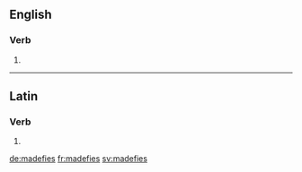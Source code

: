 ==English==

===Verb===
{{head|en|verb form}}

# {{en-third-person singular of|madefy}}

----

==Latin==

===Verb===
{{la-verb-form|madefīēs}}

# {{conjugation of|madefaciō||2|s|fut|pass|ind|lang=la}}

[[de:madefies]]
[[fr:madefies]]
[[sv:madefies]]